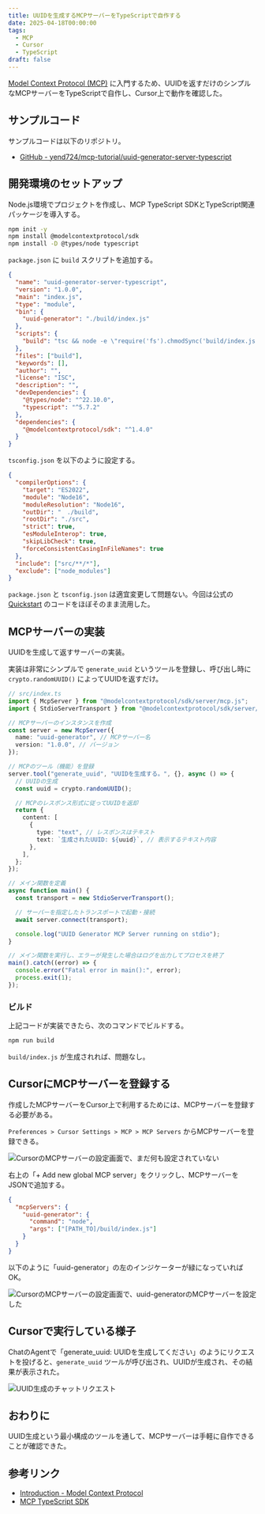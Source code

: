 ```yaml
---
title: UUIDを生成するMCPサーバーをTypeScriptで自作する
date: 2025-04-18T00:00:00
tags:
  - MCP
  - Cursor
  - TypeScript
draft: false
---
```


[Model Context Protocol (MCP)](https://modelcontextprotocol.io/introduction) に入門するため、UUIDを返すだけのシンプルなMCPサーバーをTypeScriptで自作し、Cursor上で動作を確認した。

## サンプルコード

サンプルコードは以下のリポジトリ。

- [GitHub - yend724/mcp-tutorial/uuid-generator-server-typescript](https://github.com/yend724/mcp-tutorial/tree/main/uuid-generator-server-typescript)

## 開発環境のセットアップ

Node.js環境でプロジェクトを作成し、MCP TypeScript SDKとTypeScript関連パッケージを導入する。

```sh
npm init -y
npm install @modelcontextprotocol/sdk
npm install -D @types/node typescript
```

`package.json` に `build` スクリプトを追加する。

```json
{
  "name": "uuid-generator-server-typescript",
  "version": "1.0.0",
  "main": "index.js",
  "type": "module",
  "bin": {
    "uuid-generator": "./build/index.js"
  },
  "scripts": {
    "build": "tsc && node -e \"require('fs').chmodSync('build/index.js', '755')\""
  },
  "files": ["build"],
  "keywords": [],
  "author": "",
  "license": "ISC",
  "description": "",
  "devDependencies": {
    "@types/node": "^22.10.0",
    "typescript": "^5.7.2"
  },
  "dependencies": {
    "@modelcontextprotocol/sdk": "^1.4.0"
  }
}
```

`tsconfig.json` を以下のように設定する。

```json
{
  "compilerOptions": {
    "target": "ES2022",
    "module": "Node16",
    "moduleResolution": "Node16",
    "outDir": "　./build",
    "rootDir": "./src",
    "strict": true,
    "esModuleInterop": true,
    "skipLibCheck": true,
    "forceConsistentCasingInFileNames": true
  },
  "include": ["src/**/*"],
  "exclude": ["node_modules"]
}
```

`package.json` と `tsconfig.json` は適宜変更して問題ない。今回は公式の [Quickstart](https://modelcontextprotocol.io/quickstart/server#node) のコードをほぼそのまま流用した。

## MCPサーバーの実装

UUIDを生成して返すサーバーの実装。

実装は非常にシンプルで `generate_uuid` というツールを登録し、呼び出し時に `crypto.randomUUID()` によってUUIDを返すだけ。

```ts
// src/index.ts
import { McpServer } from "@modelcontextprotocol/sdk/server/mcp.js";
import { StdioServerTransport } from "@modelcontextprotocol/sdk/server/stdio.js";

// MCPサーバーのインスタンスを作成
const server = new McpServer({
  name: "uuid-generator", // MCPサーバー名
  version: "1.0.0", // バージョン
});

// MCPのツール（機能）を登録
server.tool("generate_uuid", "UUIDを生成する。", {}, async () => {
  // UUIDの生成
  const uuid = crypto.randomUUID();

  // MCPのレスポンス形式に従ってUUIDを返却
  return {
    content: [
      {
        type: "text", // レスポンスはテキスト
        text: `生成されたUUID: ${uuid}`, // 表示するテキスト内容
      },
    ],
  };
});

// メイン関数を定義
async function main() {
  const transport = new StdioServerTransport();

  // サーバーを指定したトランスポートで起動・接続
  await server.connect(transport);

  console.log("UUID Generator MCP Server running on stdio");
}

// メイン関数を実行し、エラーが発生した場合はログを出力してプロセスを終了
main().catch((error) => {
  console.error("Fatal error in main():", error);
  process.exit(1);
});
```

### ビルド

上記コードが実装できたら、次のコマンドでビルドする。

```sh
npm run build
```

`build/index.js` が生成されれば、問題なし。

## CursorにMCPサーバーを登録する

作成したMCPサーバーをCursor上で利用するためには、MCPサーバーを登録する必要がある。

`Preferences > Cursor Settings > MCP > MCP Servers` からMCPサーバーを登録できる。

![CursorのMCPサーバーの設定画面で、まだ何も設定されていない](/assets/posts/2025-04-18-mcp-server-introduction/mcp-servers-01.png)

右上の「+ Add new global MCP server」をクリックし、MCPサーバーをJSONで追加する。

```json
{
  "mcpServers": {
    "uuid-generator": {
      "command": "node",
      "args": ["[PATH_TO]/build/index.js"]
    }
  }
}
```

以下のように「uuid-generator」の左のインジケーターが緑になっていればOK。

<Image
  src="/assets/posts/2025-04-18-mcp-server-introduction/mcp-servers-02.png"
  alt="CursorのMCPサーバーの設定画面で、uuid-generatorのMCPサーバーを設定した"
  width={2406}
  height={464}
/>

## Cursorで実行している様子

ChatのAgentで「generate_uuid: UUIDを生成してください」のようにリクエストを投げると、`generate_uuid` ツールが呼び出され、UUIDが生成され、その結果が表示された。

<Image
  src="/assets/posts/2025-04-18-mcp-server-introduction/uuid-generation-chat-request.png"
  alt="UUID生成のチャットリクエスト"
  width={712}
  height={1012}
/>

## おわりに

UUID生成という最小構成のツールを通して、MCPサーバーは手軽に自作できることが確認できた。

## 参考リンク

- [Introduction - Model Context Protocol](https://modelcontextprotocol.io/introduction)
- [MCP TypeScript SDK](https://github.com/modelcontextprotocol/typescript-sdk)
